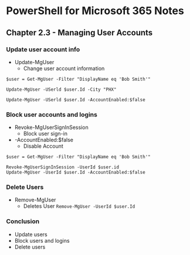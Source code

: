 # PowerShell for Microsoft 365 Notes
## Chapter 2.3 - Managing User Accounts

### Update user account info
* Update-MgUser
	* Change user account information
```
$user = Get-MgUser -Filter "DisplayName eq 'Bob Smith'"

Update-MgUser -USerld $user.Id -City "PHX"

Update-MgUser -USerld $user.Id -AccountEnabled:$false
```

### Block user accounts and logins
* Revoke-MgUserSignInSession
	* Block user sign-in
* -AccountEnabled:$false
	* Disable Account
```
$user = Get-MgUser -Filter "DisplayName eq 'Bob Smith'"

Revoke-MgUserSignInSession -UserId $user.id
Update-MgUser -UserId $user.Id -AccountEnabled:$false
```

### Delete Users
* Remove-MgUser
	* Deletes User
`Remove-MgUser -UserId $user.Id`

### Conclusion
* Update users
* Block users and logins
* Delete users